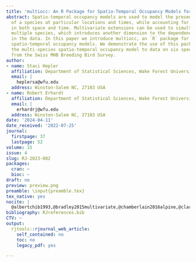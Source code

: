 ```yaml
---
title: 'multiocc: An R Package for Spatio-Temporal Occupancy Models for Multiple Species'
abstract: Spatio-temporal occupancy models are used to model the presence or absence
  of a species at particular locations and times, while accounting for dependence
  in both space and time. Multivariate extensions can be used to simultaneously model
  multiple species, which introduces another dimension to the dependence structure
  in the data. In this paper we introduce multiocc, an `R` package for fitting multivariate
  spatio-temporal occupancy models. We demonstrate the use of this package fitting
  the multi-species spatio-temporal occupancy model to data on six species of birds
  from the Swiss MHB Breeding Bird Survey.
author:
- name: Staci Hepler
  affiliation: Department of Statistical Sciences, Wake Forest University
  email: |
    heplersa@wfu.edu
  address: Winston-Salem NC, 27103 USA
- name: Robert Erhardt
  affiliation: Department of Statistical Sciences, Wake Forest University
  email: |
    erhardrj@wfu.edu
  address: Winston-Salem NC, 27103 USA
date: '2024-04-11'
date_received: '2022-07-25'
journal:
  firstpage: 37
  lastpage: 52
volume: 15
issue: 4
slug: RJ-2023-082
packages:
  cran: ~
  bioc: ~
draft: no
preview: preview.png
preamble: \input{preamble.tex}
tex_native: yes
nocite: |
  @albertchib1993,@bradley2015multivariate,@chamberlain2016alpine,@clark2014more,@clark2017generalized,@doser2022spoccupancy,@gelfand2010handbook,@guillera2019,@guisan2011sesam,@hepler2018,@hepler2022histo,@hepler2021spatiotemporal,@hughes2013dimension,@WakeHPC,@johnson2013,@kery2017ahmbook,@lele2012,@mackenzie2002,@mardia1988multi,@ovaskainen2017make,@pollock2014understanding,@rahman2021,@rota2016,@rota2009occupancy,@royle2008hierarchical,@sanderlin2021,@stenseth2015testing,@taylor2017joint,@tikhonov2020joint,@tobler2019joint,@vehtari2017practical
bibliography: RJreferences.bib
CTV: ~
output:
  rjtools::rjournal_web_article:
    self_contained: no
    toc: no
    legacy_pdf: yes

---
```

```{=latex}
\input{RJ-2023-082-src.tex}
```
